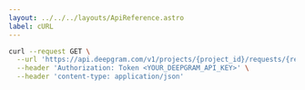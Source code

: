 ---
layout: ../../../layouts/ApiReference.astro
label: cURL
---

```bash
curl --request GET \
  --url 'https://api.deepgram.com/v1/projects/{project_id}/requests/{request_id}' \
  --header 'Authorization: Token <YOUR_DEEPGRAM_API_KEY>' \
  --header 'content-type: application/json'
```
